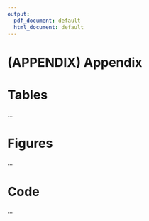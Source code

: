 ```yaml
---
output:
  pdf_document: default
  html_document: default
---
```

# (APPENDIX) Appendix {-}

# Tables {#tables}

...

\FloatBarrier
\pagebreak

# Figures {#figures}

...

\FloatBarrier
\pagebreak

# Code {#code}

...

